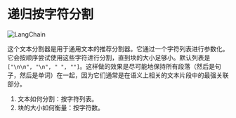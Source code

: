 # 递归按字符分割
![LangChain](https://pica.zhimg.com/50/v2-56e8bbb52aa271012541c1fe1ceb11a2_r.gif 'LangChain中文网')


这个文本分割器是用于通用文本的推荐分割器。它通过一个字符列表进行参数化。它会按顺序尝试使用这些字符进行分割，直到块的大小足够小。默认列表是 `["\n\n", "\n", " ", ""]`。这样做的效果是尽可能地保持所有段落（然后是句子，然后是单词）在一起，因为它们通常是在语义上相关的文本片段中的最强关联部分。

1. 文本如何分割：按字符列表。
2. 块的大小如何衡量：按字符数。


<Example/>
